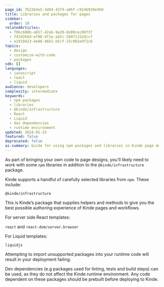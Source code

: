 ```yaml
---
page_id: 7b2264e5-3d84-43f9-a86f-c924b929e450
title: Libraries and packages for pages
sidebar:
  order: 10
relatedArticles:
  - f0bc688b-a817-42ab-9a20-8e09cec06f37
  - 743d264d-ef08-4f2e-a42c-2b971152dccf
  - e2d19423-4e08-46b1-b5cf-25c982e9f2c6
topics:
  - design
  - customize-with-code
  - packages
sdk: []
languages:
  - javascript
  - react
  - liquid
audience: developers
complexity: intermediate
keywords:
  - npm packages
  - libraries
  - @kinde/infrastructure
  - React
  - Liquid
  - dev dependencies
  - runtime environment
updated: 2024-01-15
featured: false
deprecated: false
ai-summary: Guide for using npm packages and libraries in Kinde page designs including supported packages, React templates, and development dependencies.
---
```


As part of bringing your own code to page designs, you'll likely need to work with some `npm` libraries in addition to the `@kinde/infrastructure` package.

Kinde supports a handful of carefully selected libraries from `npm`. These include:

`@kinde/infrastructure`

This is Kinde’s package that supplies helpers and methods to give you the best possible authoring experience of Kinde pages and workflows.

For server side React templates:

`react` and `react-dom/server.browser`

For Liquid templates:

`liquidjs`

Attempting to import unsupported packages into your runtime code will result in your deployment failing.

Dev dependencies (e.g packages used for linting, tests and build steps) can be used, as they do not affect the Kinde runtime environment. Any code dependent on these packages should be prebuilt before deploying to Kinde.
